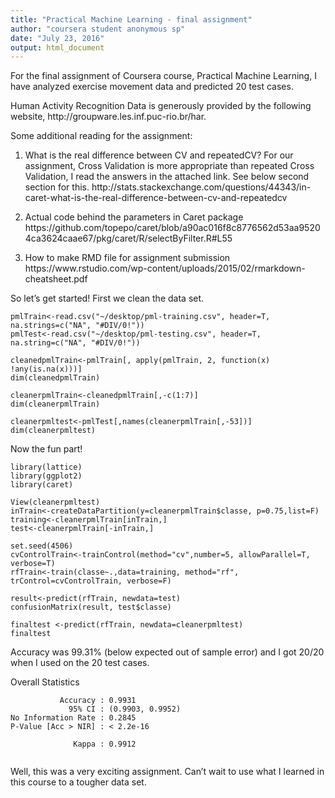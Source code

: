 ```yaml
---
title: "Practical Machine Learning - final assignment"
author: "coursera student anonymous sp"
date: "July 23, 2016"
output: html_document
---
```


For the final assignment of Coursera course, Practical Machine Learning, I have analyzed exercise movement data and predicted 20 test cases.

Human Activity Recognition Data is generously provided by the following website, http://groupware.les.inf.puc-rio.br/har.

Some additional reading for the assignment:

1. What is the real difference between CV and repeatedCV? For our assignment, Cross Validation is more appropriate than repeated Cross Validation, I read the answers in the attached link. See below second section for this.
http://stats.stackexchange.com/questions/44343/in-caret-what-is-the-real-difference-between-cv-and-repeatedcv

2. Actual code behind the parameters in Caret package
https://github.com/topepo/caret/blob/a90ac016f8c8776562d53aa95204ca3624caae67/pkg/caret/R/selectByFilter.R#L55

3. How to make RMD file for assignment submission
https://www.rstudio.com/wp-content/uploads/2015/02/rmarkdown-cheatsheet.pdf


So let's get started! First we clean the data set.

```
pmlTrain<-read.csv("~/desktop/pml-training.csv", header=T, na.strings=c("NA", "#DIV/0!"))
pmlTest<-read.csv("~/desktop/pml-testing.csv", header=T, na.string=c("NA", "#DIV/0!"))

cleanedpmlTrain<-pmlTrain[, apply(pmlTrain, 2, function(x) !any(is.na(x)))] 
dim(cleanedpmlTrain)

cleanerpmlTrain<-cleanedpmlTrain[,-c(1:7)]
dim(cleanerpmlTrain)

cleanerpmltest<-pmlTest[,names(cleanerpmlTrain[,-53])]
dim(cleanerpmltest)
```

Now the fun part!

```
library(lattice)
library(ggplot2)
library(caret)

View(cleanerpmltest)
inTrain<-createDataPartition(y=cleanerpmlTrain$classe, p=0.75,list=F)
training<-cleanerpmlTrain[inTrain,] 
test<-cleanerpmlTrain[-inTrain,] 

set.seed(4506)
cvControlTrain<-trainControl(method="cv",number=5, allowParallel=T, verbose=T)
rfTrain<-train(classe~.,data=training, method="rf", trControl=cvControlTrain, verbose=F)

result<-predict(rfTrain, newdata=test)
confusionMatrix(result, test$classe)

finaltest <-predict(rfTrain, newdata=cleanerpmltest)
finaltest

```

Accuracy was 99.31% (below expected out of sample error) and I got 20/20 when I used on the 20 test cases. 


Overall Statistics
                                          
               Accuracy : 0.9931          
                 95% CI : (0.9903, 0.9952)
    No Information Rate : 0.2845          
    P-Value [Acc > NIR] : < 2.2e-16       
                                          
                  Kappa : 0.9912          
          



Well, this was a very exciting assignment. Can't wait to use what I learned in this course to a tougher data set. 
